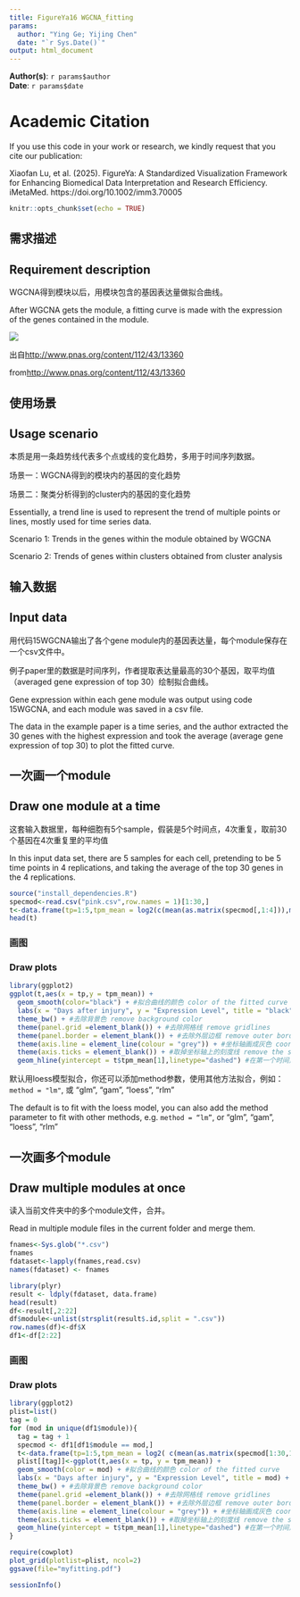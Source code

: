 ```yaml
---
title: FigureYa16 WGCNA_fitting
params:
  author: "Ying Ge; Yijing Chen"
  date: "`r Sys.Date()`"
output: html_document
---
```


**Author(s)**: `r params$author`  
**Date**: `r params$date`  


# Academic Citation
If you use this code in your work or research, we kindly request that you cite our publication:

Xiaofan Lu, et al. (2025). FigureYa: A Standardized Visualization Framework for Enhancing Biomedical Data Interpretation and Research Efficiency. iMetaMed. https://doi.org/10.1002/imm3.70005


```r
knitr::opts_chunk$set(echo = TRUE)
```

## 需求描述
## Requirement description

WGCNA得到模块以后，用模块包含的基因表达量做拟合曲线。

After WGCNA gets the module, a fitting curve is made with the expression of the genes contained in the module.

![](example.png)

出自<http://www.pnas.org/content/112/43/13360>

from<http://www.pnas.org/content/112/43/13360>

## 使用场景
## Usage scenario

本质是用一条趋势线代表多个点或线的变化趋势，多用于时间序列数据。

场景一：WGCNA得到的模块内的基因的变化趋势

场景二：聚类分析得到的cluster内的基因的变化趋势

Essentially, a trend line is used to represent the trend of multiple points or lines, mostly used for time series data.

Scenario 1: Trends in the genes within the module obtained by WGCNA

Scenario 2: Trends of genes within clusters obtained from cluster analysis

## 输入数据
## Input data

用代码15WGCNA输出了各个gene module内的基因表达量，每个module保存在一个csv文件中。

例子paper里的数据是时间序列，作者提取表达量最高的30个基因，取平均值（averaged gene expression of top 30）绘制拟合曲线。

Gene expression within each gene module was output using code 15WGCNA, and each module was saved in a csv file.

The data in the example paper is a time series, and the author extracted the 30 genes with the highest expression and took the average (average gene expression of top 30) to plot the fitted curve.

## 一次画一个module
## Draw one module at a time

这套输入数据里，每种细胞有5个sample，假装是5个时间点，4次重复，取前30个基因在4次重复里的平均值

In this input data set, there are 5 samples for each cell, pretending to be 5 time points in 4 replications, and taking the average of the top 30 genes in the 4 replications.

```r
source("install_dependencies.R")
specmod<-read.csv("pink.csv",row.names = 1)[1:30,]
t<-data.frame(tp=1:5,tpm_mean = log2(c(mean(as.matrix(specmod[,1:4])),mean(as.matrix(specmod[,5:8])),mean(as.matrix(specmod[,9:12])),mean(as.matrix(specmod[,13:16])),mean(as.matrix(specmod[,17:20])))))
head(t)
```

### 画图
### Draw plots

```r
library(ggplot2)
ggplot(t,aes(x = tp,y = tpm_mean)) +
  geom_smooth(color="black") + #拟合曲线的颜色 color of the fitted curve
  labs(x = "Days after injury", y = "Expression Level", title = "black") + 
  theme_bw() + #去除背景色 remove background color
  theme(panel.grid =element_blank()) + #去除网格线 remove gridlines
  theme(panel.border = element_blank()) + #去除外层边框 remove outer border
  theme(axis.line = element_line(colour = "grey")) + #坐标轴画成灰色 coordinate axes are drawn in gray
  theme(axis.ticks = element_blank()) + #取掉坐标轴上的刻度线 remove the scale from the axes
  geom_hline(yintercept = t$tpm_mean[1],linetype="dashed") #在第一个时间点处画虚线 draw a dotted line at the first time point
```

默认用loess模型拟合，你还可以添加method参数，使用其他方法拟合，例如：`method = "lm"`, 或 "glm", "gam", "loess", "rlm"

The default is to fit with the loess model, you can also add the method parameter to fit with other methods, e.g. `method = “lm”`, or “glm”, “gam”, “loess”, “rlm”

## 一次画多个module
## Draw multiple modules at once

读入当前文件夹中的多个module文件，合并。

Read in multiple module files in the current folder and merge them.

```r
fnames<-Sys.glob("*.csv")
fnames
fdataset<-lapply(fnames,read.csv)
names(fdataset) <- fnames

library(plyr)
result <- ldply(fdataset, data.frame)
head(result)
df<-result[,2:22]
df$module<-unlist(strsplit(result$.id,split = ".csv"))
row.names(df)<-df$X
df1<-df[2:22]
```

### 画图
### Draw plots

```r
library(ggplot2)
plist=list()
tag = 0
for (mod in unique(df1$module)){
  tag = tag + 1
  specmod <- df1[df1$module == mod,]
  t<-data.frame(tp=1:5,tpm_mean = log2( c(mean(as.matrix(specmod[1:30,1:4])),mean(as.matrix(specmod[1:30,5:8])),mean(as.matrix(specmod[1:30,9:12])),mean(as.matrix(specmod[1:30,13:16])),mean(as.matrix(specmod[1:30,17:20])))))
  plist[[tag]]<-ggplot(t,aes(x = tp, y = tpm_mean)) +
  geom_smooth(color = mod) + #拟合曲线的颜色 color of the fitted curve
  labs(x = "Days after injury", y = "Expression Level", title = mod) + 
  theme_bw() + #去除背景色 remove background color
  theme(panel.grid =element_blank()) + #去除网格线 remove gridlines
  theme(panel.border = element_blank()) + #去除外层边框 remove outer border
  theme(axis.line = element_line(colour = "grey")) + #坐标轴画成灰色 coordinate axes are drawn in gray
  theme(axis.ticks = element_blank()) + #取掉坐标轴上的刻度线 remove the scale from the axes
  geom_hline(yintercept = t$tpm_mean[1],linetype="dashed") #在第一个时间点处画虚线 draw a dotted line at the first time point
}

require(cowplot)
plot_grid(plotlist=plist, ncol=2)
ggsave(file="myfitting.pdf")
```

```r
sessionInfo()
```

